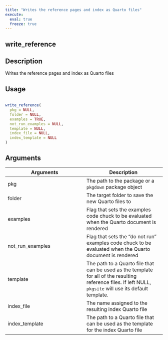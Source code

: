 ```yaml
---
title: "Writes the reference pages and index as Quarto files"
execute:
  eval: true
  freeze: true
---
```


## write_reference

## Description
 Writes the reference pages and index as Quarto files 


## Usage
```r
 
write_reference( 
  pkg = NULL, 
  folder = NULL, 
  examples = TRUE, 
  not_run_examples = NULL, 
  template = NULL, 
  index_file = NULL, 
  index_template = NULL 
) 
```

## Arguments
|Arguments|Description|
|---|---|
| pkg | The path to the package or a `pkgdown` package object |
| folder | The target folder to save the new Quarto files to |
| examples | Flag that sets the examples code chuck to be evaluated when the Quarto document is rendered |
| not_run_examples | Flag that sets the "do not run" examples code chuck to be evaluated when the Quarto document is rendered |
| template | The path to a Quarto file that can be used as the template for all of the resulting reference files. If left NULL, `pkgsite` will use its default template. |
| index_file | The name assigned to the resulting index Quarto file |
| index_template | The path to a Quarto file that can be used as the template for the index Quarto file |







